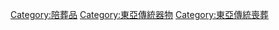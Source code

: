 [[Category:陪葬品|Category:陪葬品]]
[[Category:東亞傳統器物|Category:東亞傳統器物]]
[[Category:東亞傳統喪葬|Category:東亞傳統喪葬]]